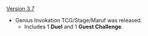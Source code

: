 {{Change History/Header}}
[[Version 3.7]]
* Genius Invokation TCG/Stage/Maruf was released.
** Includes 1 '''Duel''' and 1 '''Guest Challenge'''.